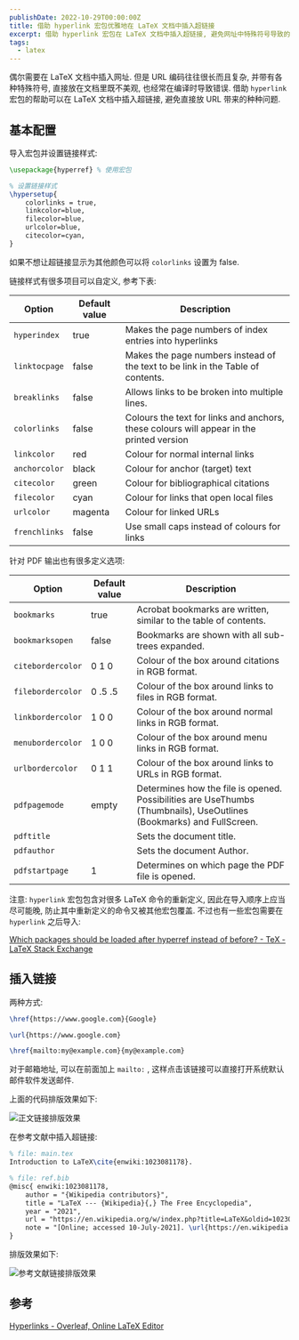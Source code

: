 ```yaml
---
publishDate: 2022-10-29T00:00:00Z
title: 借助 hyperlink 宏包优雅地在 LaTeX 文档中插入超链接
excerpt: 借助 hyperlink 宏包在 LaTeX 文档中插入超链接, 避免网址中特殊符号导致的美观和编译错误
tags:
  - latex
---
```


偶尔需要在 LaTeX 文档中插入网址. 但是 URL 编码往往很长而且复杂, 并带有各种特殊符号, 直接放在文档里既不美观, 也经常在编译时导致错误. 借助 `hyperlink` 宏包的帮助可以在 LaTeX 文档中插入超链接, 避免直接放 URL 带来的种种问题.

## 基本配置

导入宏包并设置链接样式:

```latex
\usepackage{hyperref} % 使用宏包

% 设置链接样式
\hypersetup{
    colorlinks = true,
    linkcolor=blue,
    filecolor=blue,      
    urlcolor=blue,
    citecolor=cyan,
}
```

如果不想让超链接显示为其他颜色可以将 `colorlinks` 设置为 false.

链接样式有很多项目可以自定义, 参考下表:

| **Option** | **Default value** | **Description** |
| --- | --- | --- |
| `hyperindex` | true | Makes the page numbers of index entries into hyperlinks |
| `linktocpage` | false | Makes the page numbers instead of the text to be link in the Table of contents. |
| `breaklinks` | false | Allows links to be broken into multiple lines. |
| `colorlinks` | false | Colours the text for links and anchors, these colours will appear in the printed version |
| `linkcolor` | red | Colour for normal internal links |
| `anchorcolor` | black | Colour for anchor (target) text |
| `citecolor` | green | Colour for bibliographical citations |
| `filecolor` | cyan | Colour for links that open local files |
| `urlcolor` | magenta | Colour for linked URLs |
| `frenchlinks` | false | Use small caps instead of colours for links |

针对 PDF 输出也有很多定义选项:

| **Option** | **Default value** | **Description** |
| --- | --- | --- |
| `bookmarks` | true | Acrobat bookmarks are written, similar to the table of contents. |
| `bookmarksopen` | false | Bookmarks are shown with all sub-trees expanded. |
| `citebordercolor` | 0 1 0 | Colour of the box around citations in RGB format. |
| `filebordercolor` | 0 .5 .5 | Colour of the box around links to files in RGB format. |
| `linkbordercolor` | 1 0 0 | Colour of the box around normal links in RGB format. |
| `menubordercolor` | 1 0 0 | Colour of the box around menu links in RGB format. |
| `urlbordercolor` | 0 1 1 | Colour of the box around links to URLs in RGB format. |
| `pdfpagemode` | empty | Determines how the file is opened. Possibilities are UseThumbs (Thumbnails), UseOutlines (Bookmarks) and FullScreen. |
| `pdftitle` |  | Sets the document title. |
| `pdfauthor` |  | Sets the document Author. |
| `pdfstartpage` | 1 | Determines on which page the PDF file is opened. |

注意: `hyperlink` 宏包包含对很多 LaTeX 命令的重新定义, 因此在导入顺序上应当尽可能晚, 防止其中重新定义的命令又被其他宏包覆盖. 不过也有一些宏包需要在 `hyperlink` 之后导入:

[Which packages should be loaded after hyperref instead of before? - TeX - LaTeX Stack Exchange](https://tex.stackexchange.com/questions/1863/which-packages-should-be-loaded-after-hyperref-instead-of-before)

## 插入链接

两种方式:

```latex
\href{https://www.google.com}{Google}

\url{https://www.google.com}

\href{mailto:my@example.com}{my@example.com}
```

对于邮箱地址, 可以在前面加上 `mailto:` , 这样点击该链接可以直接打开系统默认邮件软件发送邮件.

上面的代码排版效果如下:

![正文链接排版效果](https://pub-08e622affc724f6995dfba190365498d.r2.dev/UWqg6qRDzk77kPH.webp)

在参考文献中插入超链接:

```latex
% file: main.tex
Introduction to LaTeX\cite{enwiki:1023081178}.

% file: ref.bib
@misc{ enwiki:1023081178,
    author = "{Wikipedia contributors}",
    title = "LaTeX --- {Wikipedia}{,} The Free Encyclopedia",
    year = "2021",
    url = "https://en.wikipedia.org/w/index.php?title=LaTeX&oldid=1023081178",
    note = "[Online; accessed 10-July-2021]. \url{https://en.wikipedia.org/w/index.php?title=LaTeX&oldid=1023081178}"
}
```

排版效果如下:

![参考文献链接排版效果](https://pub-08e622affc724f6995dfba190365498d.r2.dev/UWqg6o2CBKl08dT.webp)

## 参考

[Hyperlinks - Overleaf, Online LaTeX Editor](https://www.overleaf.com/learn/latex/Hyperlinks)